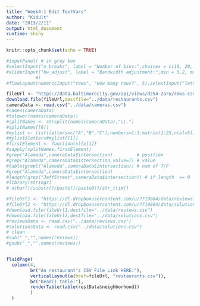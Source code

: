 ```yaml
---
title: "Week4-1 Edit TextVars"
author: "Kidult"
date: "2019/2/11"
output: html_document
runtime: shiny
---
```


```r
knitr::opts_chunk$set(echo = TRUE)
```

```r
#inputPanel( # in grey box
#selectInput("n_breaks", label = "Number of bins:",choices = c(10, 20, 35, 50), selected = 20),
#sliderInput("bw_adjust", label = "Bandwidth adjustment:",min = 0.2, max = 2, value = 1, step = 0.2)
           #)
#flowLayout(numericInput("rows", "How many rows?", 5),selectInput("letter", "Which letter?", LETTERS),sliderInput("value", "What value?", 0, 100, 50))

fileUrl <- "https://data.baltimorecity.gov/api/views/dz54-2aru/rows.csv?accessType=DOWNLOAD"
download.file(fileUrl,destfile="../data/restaurants.csv")
cameraData <- read.csv("../data/cameras.csv")
#names(cameraData)
#tolower(names(cameraData))
#splitNames <- strsplit(names(cameraData),"\\.")
#splitNames[[6]]
#mylist <- list(letters=c("A","B","C"),numbers=1:3,matrix(1:25,ncol=5))
#mylist$letters#mylist[[1]]
#firstElement <- function(x){x[1]}
#sapply(splitNames,firstElement)
#grep("Alameda",cameraData$intersection)         # position
#grep("Alameda",cameraData$intersection,value=T) # value
#table(grepl("Alameda",cameraData$intersection)) # num of T/F
#grep("Alameda",cameraData$intersection)
#length(grep("JeffStreet",cameraData$intersection)) # if length  == 0
#library(stringr)
# nchar()/substr()/paste()/paste0()/str_trim()

#fileUrl1 <- "https://dl.dropboxusercontent.com/u/7710864/data/reviews-apr29.csv"
#fileUrl2 <- "https://dl.dropboxusercontent.com/u/7710864/data/solutions-apr29.csv"
#download.file(fileUrl1,destfile="../data/reviews.csv")
#download.file(fileUrl2,destfile="../data/solutions.csv")
#reviewsData <- read.csv("../data/reviews.csv")
#solutionsData <- read.csv("../data/solutions.csv")
# clean
#sub("_","",names(reviews))
#gsub("_","",names(reviews))


fluidPage(
  column(4,
         br("An restaurant's CSV File Link HERE:"),
         verticalLayout(a(href=fileUrl, "restaurants.csv")),
         br("head() table:"),
         renderTable(table(restData$neighborhood))
         )
  )

```